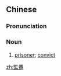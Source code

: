 {{also|监趸}}
==Chinese==
{{zh-forms|s=监趸}}

===Pronunciation===
{{zh-pron
|c=gaam1 dan2
|cat=n
}}

===Noun===
{{zh-noun}}

# {{lb|zh|Cantonese}} [[prisoner]]; [[convict]]

[[zh:監躉]]